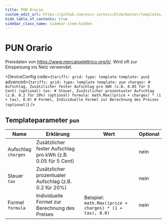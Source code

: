 ```yaml
---
title: PUN Orario
custom_edit_url: https://github.com/evcc-io/evcc/blob/master/templates/definition/tariff/pun.yaml
hide_table_of_contents: true
sidebar_class_name: sidebar-item-hidden
---
```



# PUN Orario

<div className="device-detail-container">
  <div className="device-detail-content">
    <DeviceFeatures features="Italien" />

Preisdaten von https://www.mercatoelettrico.org/it/. Wird oft zur Einspeisung ins Netz verwendet.


<DeviceConfig code={`tariffs:
    grid:
      type: template
      template: pun`} advanced={`tariffs:
    grid:
      type: template
      template: pun
      charges: # Aufschlag, Zusätzlicher fester Aufschlag pro kWh (z.B. 0.05 für 5 Cent) (optional)
      tax: # Steuer, Zusätzlicher prozentualer Aufschlag (z.B. 0.2 für 20%) (optional)
      formula: math.Max((price + charges) * (1 + tax), 0.0) # Formel, Individuelle Formel zur Berechnung des Preises (optional)`} />
  </div>
  <div className="device-detail-icon">
    <evcc-icon
      type="tariff"
      name="pun-orario"
      size="400px"
      alt="PUN Orario"
      className="device-detail-icon-img"
    ></evcc-icon>
  </div>
</div>

## Templateparameter `pun`

| Name | Erklärung | Wert | Optional |
|-----------|-----------|------|----------|
| Aufschlag<br/>`charges` | Zusätzlicher fester Aufschlag pro kWh (z.B. 0.05 für 5 Cent) |  | nein |
| Steuer<br/>`tax` | Zusätzlicher prozentualer Aufschlag (z.B. 0.2 für 20%) |  | nein |
| Formel<br/>`formula` | Individuelle Formel zur Berechnung des Preises | Beispiel: `math.Max((price + charges) * (1 + tax), 0.0)` | nein |

